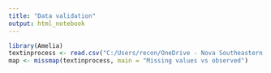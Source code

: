 ```yaml
---
title: "Data validation"
output: html_notebook
---
```



```r
library(Amelia)
textinprocess <- read.csv("C:/Users/recon/OneDrive - Nova Southeastern University/Desktop/Emergency Communication data/Data/textinprocess.csv", header=T,na.strings=c(""), encoding="UTF-8")
map <- missmap(textinprocess, main = "Missing values vs observed")
```


